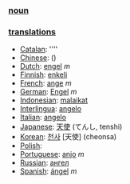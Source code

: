 === [[noun]] ===

=== [[translation]]s ===

*[[Catalan]]: [[]] ''''
*[[Chinese]]: [[]] ()
*[[Dutch]]: [[engel]] ''m''
*[[Finnish]]: [[enkeli]]
*[[French]]: [[ange]] ''m''
*[[German]]: [[Engel]] ''m''
*[[Indonesian]]: [[malaikat]]
*[[Interlingua]]: [[angelo]]
*[[Italian]]: [[angelo]]
*[[Japanese]]: [[天使]] (てんし, tenshi)
*[[Korean]]: [[천사]] [天使] (cheonsa)
*[[Polish]]: [[]]
*[[Portuguese]]: [[anjo]] ''m''
*[[Russian]]: [[ангел]]
*[[Spanish]]: [[ángel]] ''m''
